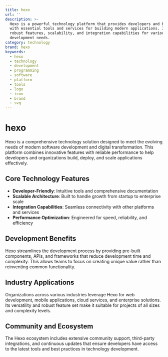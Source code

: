 ```yaml
---
title: hexo
url: ''
description: >-
  Hexo is a powerful technology platform that provides developers and businesses
  with essential tools and services for building modern applications. It offers
  robust features, scalability, and integration capabilities for various
  development needs.
category: technology
brand: hexo
keywords:
  - hexo
  - technology
  - development
  - programming
  - software
  - platform
  - tools
  - logo
  - icon
  - brand
  - svg
---
```


# hexo

Hexo is a comprehensive technology solution designed to meet the evolving needs of modern software development and digital transformation. This platform combines innovative features with reliable performance to help developers and organizations build, deploy, and scale applications effectively.

## Core Technology Features

- **Developer-Friendly**: Intuitive tools and comprehensive documentation
- **Scalable Architecture**: Built to handle growth from startup to enterprise scale
- **Integration Capabilities**: Seamless connectivity with other platforms and services
- **Performance Optimization**: Engineered for speed, reliability, and efficiency

## Development Benefits

Hexo streamlines the development process by providing pre-built components, APIs, and frameworks that reduce development time and complexity. This allows teams to focus on creating unique value rather than reinventing common functionality.

## Industry Applications

Organizations across various industries leverage Hexo for web development, mobile applications, cloud services, and enterprise solutions. Its versatility and robust feature set make it suitable for projects of all sizes and complexity levels.

## Community and Ecosystem

The Hexo ecosystem includes extensive community support, third-party integrations, and continuous updates that ensure developers have access to the latest tools and best practices in technology development.
